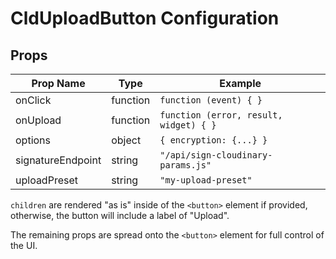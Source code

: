 

<Head>
  <title>CldUploadButton Configuration - Next Cloudinary</title>
  <meta name="og:title" content="CldUploadButton Configuration - Next Cloudinary" />
  <meta name="og:url" content={`https://next-cloudinary.spacejelly.dev/components/clduploadbutton/configuration`} />
</Head>

<OgImage
  title="CldUploadButton Configuration"
  twitterTitle="CldUploadButton Configuration"
/>

# CldUploadButton Configuration

## Props

| Prop Name          | Type               | Example                                |
|--------------------|--------------------|----------------------------------------|
| onClick            | function           | `function (event) { }`                 |
| onUpload           | function           | `function (error, result, widget) { }` |
| options            | object             | `{ encryption: {...} }`                |
| signatureEndpoint  | string             | `"/api/sign-cloudinary-params.js"`     |
| uploadPreset       | string             | `"my-upload-preset"`                   |

`children` are rendered "as is" inside of the `<button>` element if provided, otherwise, the button will include a label of "Upload".

The remaining props are spread onto the `<button>` element for full control of the UI.